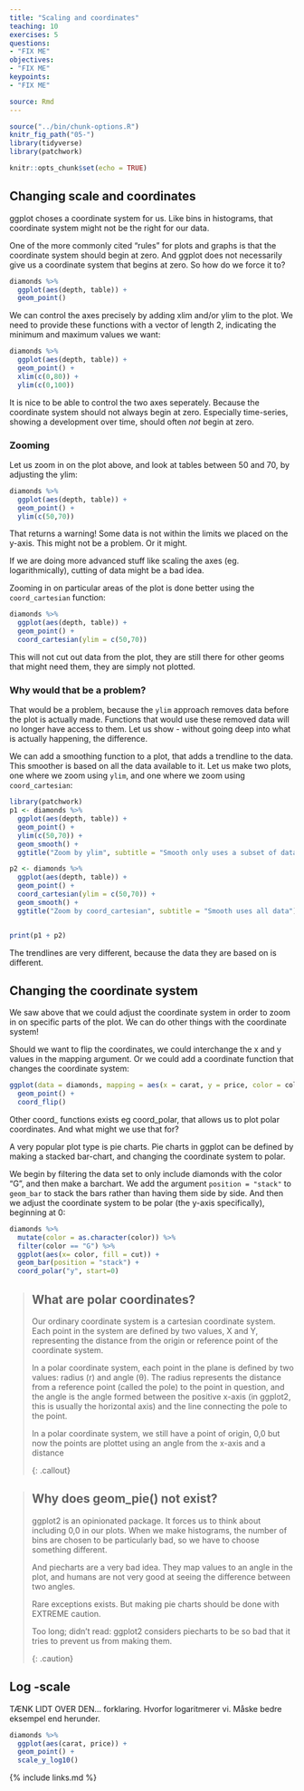 ```yaml
---
title: "Scaling and coordinates"
teaching: 10
exercises: 5
questions:
- "FIX ME"
objectives:
- "FIX ME"
keypoints:
- "FIX ME"

source: Rmd
---
```


```r
source("../bin/chunk-options.R")
knitr_fig_path("05-")
library(tidyverse)
library(patchwork)
```

```r
knitr::opts_chunk$set(echo = TRUE)
```

## Changing scale and coordinates

ggplot choses a coordinate system for us. Like bins in 
histograms, that coordinate system might not be the right for
our data.

One of the more commonly cited "rules" for plots and graphs is
that the coordinate system should begin at zero. And ggplot
does not necessarily give us a coordinate system that begins at zero. So how do we force it to?

```r
diamonds %>% 
  ggplot(aes(depth, table)) +
  geom_point()
```

We can control the axes precisely by adding xlim and/or ylim
to the plot. We need to provide these functions with a 
vector of length 2, indicating the minimum and maximum values
we want:

```r
diamonds %>% 
  ggplot(aes(depth, table)) +
  geom_point() +
  xlim(c(0,80)) +
  ylim(c(0,100))

```

It is nice to be able to control the two axes seperately. 
Because the coordinate system should not always begin at zero.
Especially time-series, showing a development over time, 
should often *not* begin at zero. 

### Zooming

Let us zoom in on the plot above, and look at tables between
50 and 70, by adjusting the ylim:

```r
diamonds %>% 
  ggplot(aes(depth, table)) +
  geom_point() +
  ylim(c(50,70))
```

That returns a warning! Some data is not within the limits we
placed on the y-axis. This might not be a problem. Or it might.

If we are doing more advanced stuff like scaling the axes (eg. logarithmically), cutting of data might be a bad idea.

Zooming in on particular areas of the plot is done better 
using the `coord_cartesian` function:

```r
diamonds %>% 
  ggplot(aes(depth, table)) +
  geom_point() +
  coord_cartesian(ylim = c(50,70))
```

This will not cut out data from the plot, they are still there
for other geoms that might need them, they are simply not
plotted.

### Why would that be a problem?

That would be a problem, because the `ylim` approach removes data before the 
plot is actually made. Functions that would use these removed data will no
longer have access to them. Let us show - without going deep into what is 
actually happening, the difference.

We can add a smoothing function to a plot, that adds a trendline to the data.
This smoother is based on all the data available to it. Let us make two plots,
one where we zoom using `ylim`, and one where we zoom using `coord_cartesian`:

```r
library(patchwork)
p1 <- diamonds %>% 
  ggplot(aes(depth, table)) +
  geom_point() +
  ylim(c(50,70)) +
  geom_smooth() +
  ggtitle("Zoom by ylim", subtitle = "Smooth only uses a subset of data")

p2 <- diamonds %>% 
  ggplot(aes(depth, table)) +
  geom_point() +
  coord_cartesian(ylim = c(50,70)) +
  geom_smooth() +
  ggtitle("Zoom by coord_cartesian", subtitle = "Smooth uses all data") 


print(p1 + p2)

```
The trendlines are very different, because the data they are based on is
different.

## Changing the coordinate system

We saw above that we could adjust the coordinate system in order
to zoom in on specific parts of the plot. We can do other things
with the coordinate system!

Should we want to flip the coordinates, we
could interchange the x and y values in the mapping argument.
Or we could add a coordinate function that changes the coordinate system:

```r
ggplot(data = diamonds, mapping = aes(x = carat, y = price, color = color)) +
  geom_point() +
  coord_flip()
```

Other coord_ functions exists eg coord_polar, that allows us 
to plot polar coordinates. And what might we use that for?

A very popular plot type is pie charts. Pie charts in ggplot
can be defined by making a stacked bar-chart, and changing the
coordinate system to polar.

We begin by filtering the data set to only include diamonds
with the color "G", and then make a barchart. We add the 
argument `position = "stack"` to `geom_bar` to stack the bars
rather than having them side by side. And then we adjust
the coordinate system to be polar (the y-axis specifically), 
beginning at 0:

```r
diamonds %>% 
  mutate(color = as.character(color)) %>% 
  filter(color == "G") %>% 
  ggplot(aes(x= color, fill = cut)) +
  geom_bar(position = "stack") +
  coord_polar("y", start=0) 
```

> ## What are polar coordinates?
>
> Our ordinary coordinate system is a cartesian coordinate system. 
> Each point in the system are defined by two values, X and Y, representing 
> the distance from the origin or reference point of the coordinate system.
> 
> In a polar coordinate system, each point in the plane is defined by two values: 
> radius (r) and angle (θ). The radius represents the distance from a reference 
> point (called the pole) to the point in question, and the angle is the angle 
> formed between the positive x-axis (in ggplot2, this is usually the horizontal
> axis) and the line connecting the pole to the point.
>
> In a polar coordinate system, we still have a point of origin, 0,0
> but now the points are plottet using an angle from the x-axis and a 
> distance 
> 
{: .callout}


> ## Why does geom_pie() not exist?
> 
> ggplot2 is an opinionated package. It forces us to think about including 0,0
> in our plots. When we make histograms, the number of bins are chosen to 
> be particularly bad, so we have to choose something different.
>
> And piecharts are a very bad idea. They map values to an
> angle in the plot, and humans are not very good at seeing the difference
> between two angles. 
>
> Rare exceptions exists. But making pie charts should be done with EXTREME caution.
>
> Too long; didn't read: ggplot2 considers piecharts to be so bad that it 
> tries to prevent us from making them.
>
{: .caution}





## Log -scale

TÆNK LIDT OVER DEN... forklaring. Hvorfor logaritmerer vi. 
Måske bedre eksempel end herunder.

```r
diamonds %>% 
  ggplot(aes(carat, price)) +
  geom_point() +
  scale_y_log10()
```






{% include links.md %}